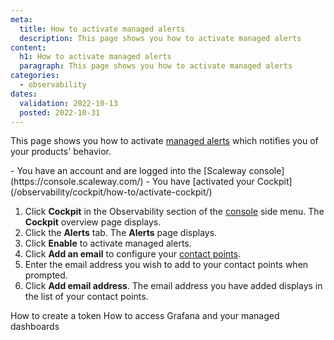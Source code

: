 ```yaml
---
meta:
  title: How to activate managed alerts
  description: This page shows you how to activate managed alerts
content:
  h1: How to activate managed alerts
  paragraph: This page shows you how to activate managed alerts
categories:
  - observability
dates:
  validation: 2022-10-13
  posted: 2022-10-31
---
```


This page shows you how to activate [managed alerts](/observability/cockpit/concepts/#managed-alerts) which notifies you of your products' behavior.


<Message type="requirement">
  - You have an account and are logged into the [Scaleway console](https://console.scaleway.com/)
  - You have [activated your Cockpit](/observability/cockpit/how-to/activate-cockpit/)
</Message>


1. Click **Cockpit** in the Observability section of the [console](https://console.scaleway.com/) side menu. The **Cockpit** overview page displays.
2. Click the **Alerts** tab. The **Alerts** page displays.
3. Click **Enable** to activate managed alerts.
4. Click **Add an email** to configure your [contact points](/observability/cockpit/concepts/#contact-points).
5. Enter the email address you wish to add to your contact points when prompted.
6. Click **Add email address**. The email address you have added displays in the list of your contact points.

<Navigation title="See Also">
  <PreviousButton to="/observability/cockpit/how-to/create-token/">How to create a token</PreviousButton>
  <NextButton to="/observability/cockpit/how-to/access-grafana-and-managed-dashboards/">How to access Grafana and your managed dashboards</NextButton>
</Navigation>
